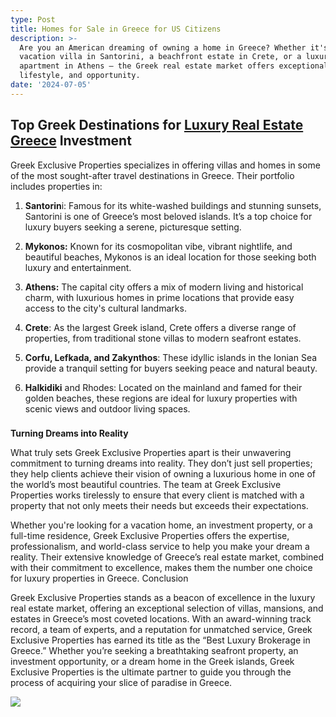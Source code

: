 ```yaml
---
type: Post
title: Homes for Sale in Greece for US Citizens
description: >-
  Are you an American dreaming of owning a home in Greece? Whether it's a
  vacation villa in Santorini, a beachfront estate in Crete, or a luxury
  apartment in Athens — the Greek real estate market offers exceptional value,
  lifestyle, and opportunity.
date: '2024-07-05'
---
```

## Top Greek Destinations for [Luxury Real Estate Greece](https://www.greekexclusiveproperties.com/property-type/premium-villas-for-sale-greece/) Investment


Greek Exclusive Properties specializes in offering villas and homes in some of the most sought-after travel destinations in Greece. Their portfolio includes properties in:

1.  **Santorin**i: Famous for its white-washed buildings and stunning sunsets, Santorini is one of Greece’s most beloved islands. It’s a top choice for luxury buyers seeking a serene, picturesque setting.

2.  **Mykonos:** Known for its cosmopolitan vibe, vibrant nightlife, and beautiful beaches, Mykonos is an ideal location for those seeking both luxury and entertainment.

3.  **Athens:** The capital city offers a mix of modern living and historical charm, with luxurious homes in prime locations that provide easy access to the city's cultural landmarks.

4.  **Crete**: As the largest Greek island, Crete offers a diverse range of properties, from traditional stone villas to modern seafront estates.

5.  **Corfu, Lefkada, and Zakynthos**: These idyllic islands in the Ionian Sea provide a tranquil setting for buyers seeking peace and natural beauty.

6.  **Halkidiki** and Rhodes: Located on the mainland and famed for their golden beaches, these regions are ideal for luxury properties with scenic views and outdoor living spaces.

### 
**Turning Dreams into Reality**


What truly sets Greek Exclusive Properties apart is their unwavering commitment to turning dreams into reality. They don’t just sell properties; they help clients achieve their vision of owning a luxurious home in one of the world’s most beautiful countries. The team at Greek Exclusive Properties works tirelessly to ensure that every client is matched with a property that not only meets their needs but exceeds their expectations.


Whether you're looking for a vacation home, an investment property, or a full-time residence, Greek Exclusive Properties offers the expertise, professionalism, and world-class service to help you make your dream a reality. Their extensive knowledge of Greece’s real estate market, combined with their commitment to excellence, makes them the number one choice for luxury properties in Greece.
Conclusion


Greek Exclusive Properties stands as a beacon of excellence in the luxury real estate market, offering an exceptional selection of villas, mansions, and estates in Greece’s most coveted locations. With an award-winning track record, a team of experts, and a reputation for unmatched service, Greek Exclusive Properties has earned its title as the “Best Luxury Brokerage in Greece.” Whether you’re seeking a breathtaking seafront property, an investment opportunity, or a dream home in the Greek islands, Greek Exclusive Properties is the ultimate partner to guide you through the process of acquiring your slice of paradise in Greece.

![](/images/Properties%20with%20Sea%20View,%20Villas%20for%20Sale%20with%20Sea%20view%20in%20Greece%20.jpg)
